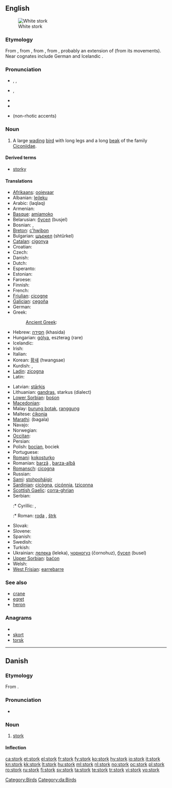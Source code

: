 {{wikipedia|dab=stork}}
==English==

[[Image:White Stork 3weeks.jpg|thumbnail|right|White stork]]

===Etymology===
From {{etyl|enm|en}} {{term|stork|lang=enm}}, from {{etyl|ang|en}} {{term|storc|lang=ang}}, from {{proto|Germanic|sturkaz|lang=en}}, from {{proto|Indo-European|str̥gos|lang=en}}, probably an extension of {{proto|Indo-European|ster-|stiff|lang=en|title=}} (from its movements).  Near cognates include German {{term|Storch|lang=de}} and Icelandic {{term|storkur|lang=is}}.

===Pronunciation===
* {{a|US}} {{enPR|stôrk}}, {{IPA|/stɔrk/}}, {{SAMPA|/stOrk/}}
* {{a|UK}} {{IPA|/stɔːk/}}, {{SAMPA|/stO:k/}}
* {{audio|en-us-stork.ogg|Audio (US)}}
* {{rhymes|ɔː(r)k}}
* {{homophones|stalk}} (non-rhotic accents)

===Noun===
{{en-noun}}

# A large [[wade|wading]] [[bird]] with long legs and a long [[beak]] of the family [[Ciconiidae]].

====Derived terms====
* [[storky]]

====Translations====
{{trans-top|large wading bird}}
* [[Afrikaans]]: [[ooievaar]]
* Albanian: [[lejleku]]
* Arabic: {{Arab|[[لقلق]]}} (laqlaq)
* Armenian: {{t+|hy|արագիլ|tr=aragil}}
* [[Basque]]: [[amiamoko]]
* Belarusian: [[бусел]] (busjel)
* Bosnian: {{t-|bs|roda|f}}, {{t-|bs|št'rk|m}}
* [[Breton]]: [[c'hwibon]]
* Bulgarian: [[щъркел]] (shtŭrkel)
* [[Catalan]]: [[cigonya]]
* Croatian: {{t-|hr|roda|f}}
* Czech: {{t-|cs|čáp|m}}
* Danish: {{t-|da|stork}}
* Dutch: {{t+|nl|ooievaar|m}}
* Esperanto: {{t-|eo|cikonio|xs=Esperanto}}
* Estonian: {{t+|et|toonekurg}}
* Faroese: {{t-|fo|storkur|xs=Faroese}}
* Finnish: {{t+|fi|haikara}}
* French: {{t+|fr|cigogne|f}}
* [[Friulian]]: [[cicogne]]
* [[Galician]]: [[cegoña]]
* German: {{t+|de|Storch|m}}
* Greek: {{t+|el|πελαργός|tr=pelargós}}
*: [[Ancient Greek]]: {{tø|grc|πελαργός|tr=pelargos|sc=polytonic}}
* Hebrew: [[חסידה]] (khasida) {{f}}
* Hungarian: [[gólya]], eszterag (rare)
* Icelandic: {{t+|is|storkur}}
* Irish: {{t-|ga|storc|xs=Irish}}
* Italian: {{t+|it|cicogna|f}}
* Korean: [[황새]] (hwangsae)
* Kurdish: {{ku-Arab|[[له‌قله‌ق]]}}, {{ku-Arab|[[حاجی له‌قله‌ق]]}}
* [[Ladin]]: [[zicogna]]
* Latin: {{t-|la|ciconia}}
{{trans-mid}}
* Latvian: [[stārķis]]
* Lithuanian: [[gandras]], starkus (dialect)
* [[Lower Sorbian]]: [[bośon]]
* [[Macedonian]]: {{t-|mk|штрк|m|tr=štrk}}
* Malay: [[burung botak]], [[ranggung]]
* Maltese: [[ċikonja]]
* [[Marathi]]: (bagala)
* Navajo: {{tø|nv|tsídii bidaanézí}}
* Norwegian: {{t+|no|stork}}
* [[Occitan]]: {{t|oc|cigonha|xs=Occitan}}
* Persian: {{t-|fa|لک‌لک|tr=laklak|xs=Persian}}
* Polish: [[bocian]], bociek
* Portuguese: {{t+|pt|cegonha}}
* [[Romani]]: [[kokosturko]] {{m}}
* Romanian: [[barză]] {{f}}, [[barza-albă]] {{f}}
* [[Romansch]]: [[cicogna]]
* Russian: {{t+|ru|аист|m|tr=aist}}
* [[Sami]]: [[stohpoháigir]]
* [[Sardinian]]: [[cicògna]], [[cicónnia]], [[tziconna]]
* [[Scottish Gaelic]]: [[corra-ghrian]]
* Serbian:
*:* Cyrillic: {{t-|sr|рода|f|sc=Cyrl}}, {{t-|sr|штрк|m|sc=Cyrl}}
*:* Roman: [[roda]] {{f}}, [[štrk]] {{m}}
* Slovak: {{t-|sk|bocian}}
* Slovene: {{t+|sl|štorklja|f}}
* Spanish: {{t+|es|cigüeña|f}}
* Swedish: {{t+|sv|stork}}
* Turkish: {{t+|tr|leylek}}
* Ukrainian: [[лелека]] (leleka), [[чорногуз]] (čornohuz), [[бусел]] (busel)
* [[Upper Sorbian]]: [[baćon]]
* Welsh: {{t-|cy|ciconia|xs=Welsh}}
* [[West Frisian]]: [[earrebarre]]
{{trans-bottom}}

===See also===
* [[crane]]
* [[egret]]
* [[heron]]

===Anagrams===
* {{alphagram|korst}}
* [[skort#English|skort]]
* [[torsk#English|torsk]]

[[Category:Birds]]

----

==Danish==
{{wikipedia|lang=da}}

===Etymology===

From {{etyl|non|da}} {{term|storkr||stork|lang=non}}.

===Pronunciation===
* {{IPA|/stɔːrk/|[sd̥ɒːɡ̊]|lang=da}}

===Noun===
{{da-noun|en|e}}

# [[stork#English|stork]]

====Inflection====
{{da-noun-infl|en|e}}

[[Category:da:Birds]]

[[ca:stork]]
[[et:stork]]
[[el:stork]]
[[fr:stork]]
[[fy:stork]]
[[ko:stork]]
[[hy:stork]]
[[io:stork]]
[[it:stork]]
[[kn:stork]]
[[kk:stork]]
[[lt:stork]]
[[hu:stork]]
[[ml:stork]]
[[nl:stork]]
[[no:stork]]
[[oc:stork]]
[[pl:stork]]
[[ro:stork]]
[[ru:stork]]
[[fi:stork]]
[[sv:stork]]
[[ta:stork]]
[[te:stork]]
[[tr:stork]]
[[vi:stork]]
[[vo:stork]]